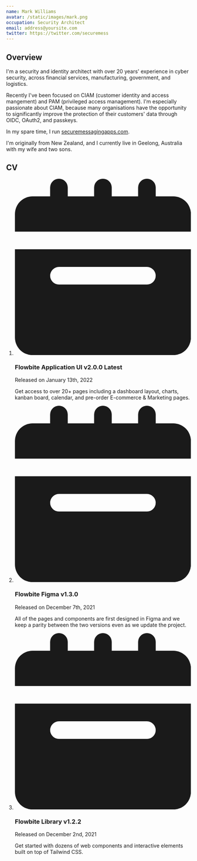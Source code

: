 ```yaml
---
name: Mark Williams
avatar: /static/images/mark.png
occupation: Security Architect
email: address@yoursite.com
twitter: https://twitter.com/securemess
---
```


## Overview

I'm a security and identity architect with over 20 years' experience in cyber security, across financial services, manufacturing, government, and logistics.

Recently I've been focused on CIAM (customer identity and access mangement) and PAM (privileged access management). I'm especially passionate about CIAM, because many organisations have the opportunity to significantly improve the protection of their customers' data through OIDC, OAuth2, and passkeys. 

In my spare time, I run [securemessagingapps.com](https://securemessagingapps.com). 

I'm originally from New Zealand, and I currently live in Geelong, Australia with my wife and two sons.

## CV

<ol class="relative border-s border-gray-200 dark:border-gray-700">                  
  <li class="mb-10 ps-6">            
    <span class="absolute flex items-center justify-center w-6 h-6 bg-blue-100 rounded-full -start-3 ring-8 ring-white dark:ring-gray-900 dark:bg-blue-900">
      <svg class="w-2.5 h-2.5 text-blue-800 dark:text-blue-300" aria-hidden="true" xmlns="http://www.w3.org/2000/svg" fill="currentColor" viewBox="0 0 20 20">
        <path d="M20 4a2 2 0 0 0-2-2h-2V1a1 1 0 0 0-2 0v1h-3V1a1 1 0 0 0-2 0v1H6V1a1 1 0 0 0-2 0v1H2a2 2 0 0 0-2 2v2h20V4ZM0 18a2 2 0 0 0 2 2h16a2 2 0 0 0 2-2V8H0v10Zm5-8h10a1 1 0 0 1 0 2H5a1 1 0 0 1 0-2Z"/>
      </svg>
    </span>
    <h3 class="mb-1 text-lg font-semibold text-gray-900 dark:text-white">
      Flowbite Application UI v2.0.0
      <span class="bg-blue-100 text-blue-800 text-sm font-medium ms-2 px-2.5 py-0.5 rounded-sm dark:bg-blue-900 dark:text-blue-300">Latest</span>
    </h3>
    <time class="block mb-2 text-sm text-gray-400 dark:text-gray-500">Released on January 13th, 2022</time>
    <p class="text-base font-normal text-gray-500 dark:text-gray-400">
      Get access to over 20+ pages including a dashboard layout, charts, kanban board, calendar, and pre-order E-commerce & Marketing pages.
    </p>
  </li>

  <li class="mb-10 ps-6">
    <span class="absolute flex items-center justify-center w-6 h-6 bg-blue-100 rounded-full -start-3 ring-8 ring-white dark:ring-gray-900 dark:bg-blue-900">
      <svg class="w-2.5 h-2.5 text-blue-800 dark:text-blue-300" aria-hidden="true" xmlns="http://www.w3.org/2000/svg" fill="currentColor" viewBox="0 0 20 20">
        <path d="M20 4a2 2 0 0 0-2-2h-2V1a1 1 0 0 0-2 0v1h-3V1a1 1 0 0 0-2 0v1H6V1a1 1 0 0 0-2 0v1H2a2 2 0 0 0-2 2v2h20V4ZM0 18a2 2 0 0 0 2 2h16a2 2 0 0 0 2-2V8H0v10Zm5-8h10a1 1 0 0 1 0 2H5a1 1 0 0 1 0-2Z"/>
      </svg>
    </span>
    <h3 class="mb-1 text-lg font-semibold text-gray-900 dark:text-white">Flowbite Figma v1.3.0</h3>
    <time class="block mb-2 text-sm text-gray-400 dark:text-gray-500">Released on December 7th, 2021</time>
    <p class="text-base font-normal text-gray-500 dark:text-gray-400">
      All of the pages and components are first designed in Figma and we keep a parity between the two versions even as we update the project.
    </p>
  </li>

  <li class="ps-6">
    <span class="absolute flex items-center justify-center w-6 h-6 bg-blue-100 rounded-full -start-3 ring-8 ring-white dark:ring-gray-900 dark:bg-blue-900">
      <svg class="w-2.5 h-2.5 text-blue-800 dark:text-blue-300" aria-hidden="true" xmlns="http://www.w3.org/2000/svg" fill="currentColor" viewBox="0 0 20 20">
        <path d="M20 4a2 2 0 0 0-2-2h-2V1a1 1 0 0 0-2 0v1h-3V1a1 1 0 0 0-2 0v1H6V1a1 1 0 0 0-2 0v1H2a2 2 0 0 0-2 2v2h20V4ZM0 18a2 2 0 0 0 2 2h16a2 2 0 0 0 2-2V8H0v10Zm5-8h10a1 1 0 0 1 0 2H5a1 1 0 0 1 0-2Z"/>
      </svg>
    </span>
    <h3 class="mb-1 text-lg font-semibold text-gray-900 dark:text-white">Flowbite Library v1.2.2</h3>
    <time class="block mb-2 text-sm text-gray-400 dark:text-gray-500">Released on December 2nd, 2021</time>
    <p class="text-base font-normal text-gray-500 dark:text-gray-400">
      Get started with dozens of web components and interactive elements built on top of Tailwind CSS.
    </p>
  </li>
</ol>
